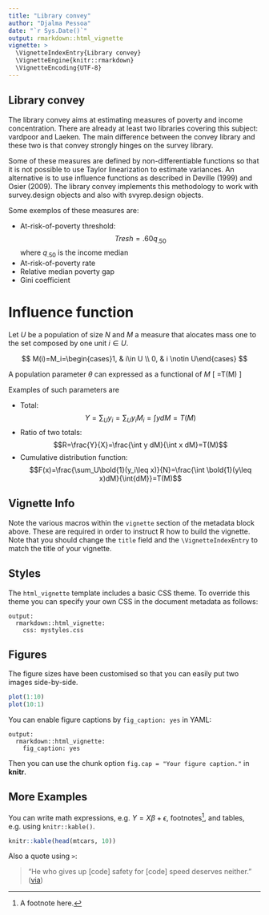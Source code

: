 ```yaml
---
title: "Library convey"
author: "Djalma Pessoa"
date: "`r Sys.Date()`"
output: rmarkdown::html_vignette
vignette: >
  \VignetteIndexEntry{Library convey}
  \VignetteEngine{knitr::rmarkdown}
  \VignetteEncoding{UTF-8}
---
```

Library convey
--------------------------------------------
The library convey aims at estimating measures of poverty and income concentration. There are already at least two libraries covering this subject: vardpoor and Laeken.
The main difference between the convey library and these two is that convey strongly hinges on the survey library.

Some of these measures are defined by non-differentiable functions so that it is not possible to use Taylor linearization to estimate variances. An alternative is to use influence functions as described in Deville (1999) and Osier (2009). The library convey implements this methodology to work with survey.design objects and also with svyrep.design objects.

Some exemplos of these measures are:

- At-risk-of-poverty threshold:
$$Tresh=.60q_{.50}$$ where $q_{.50}$ is the income median
- At-risk-of-poverty rate
- Relative median poverty gap
- Gini coefficient

Influence function
==============================================

Let $U$ be a population of size $N$ and $M$ a measure that alocates mass one to the set composed by one unit $i\in U$.

$$
M(i)=M_i=\begin{cases}1, & i\in U \\
0, & i \notin U\end{cases}
$$

A population parameter $\theta$ can expressed as a functional of $M$
\[
\theta=T(M)
\]

Examples of such parameters are

- Total: 
$$Y=\sum_Uy_i=\sum_U y_iM_i=\int ydM=T(M)$$
- Ratio of two totals:
$$R=\frac{Y}{X}=\frac{\int y dM}{\int x dM}=T(M)$$
- Cumulative distribution function:
$$F(x)=\frac{\sum_U\bold{1}(y_i\leq x)}{N}=\frac{\int \bold{1}(y\leq x)dM}{\int{dM}}=T(M)$$


## Vignette Info

Note the various macros within the `vignette` section of the metadata block above. These are required in order to instruct R how to build the vignette. Note that you should change the `title` field and the `\VignetteIndexEntry` to match the title of your vignette.

## Styles

The `html_vignette` template includes a basic CSS theme. To override this theme you can specify your own CSS in the document metadata as follows:

    output: 
      rmarkdown::html_vignette:
        css: mystyles.css

## Figures

The figure sizes have been customised so that you can easily put two images side-by-side. 

```r
plot(1:10)
plot(10:1)
```

You can enable figure captions by `fig_caption: yes` in YAML:

    output:
      rmarkdown::html_vignette:
        fig_caption: yes

Then you can use the chunk option `fig.cap = "Your figure caption."` in **knitr**.

## More Examples

You can write math expressions, e.g. $Y = X\beta + \epsilon$, footnotes^[A footnote here.], and tables, e.g. using `knitr::kable()`.

```r
knitr::kable(head(mtcars, 10))
```

Also a quote using `>`:

> "He who gives up [code] safety for [code] speed deserves neither."
([via](https://twitter.com/hadleywickham/status/504368538874703872))
